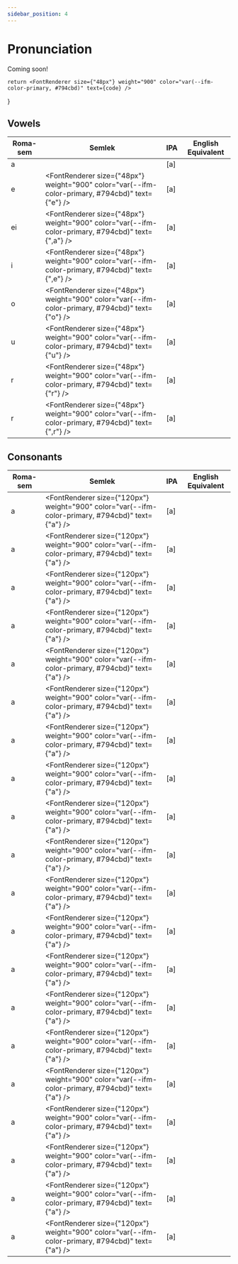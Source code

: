 ```yaml
---
sidebar_position: 4
---
```


# Pronunciation

Coming soon!


    return <FontRenderer size={"48px"} weight="900" color="var(--ifm-color-primary, #794cbd)" text={code} />
}

## Vowels

| Roma-sem | Semlek | IPA | English Equivalent |
|---|---|---|---|
| a | <RenderSemlek code="a"/> | [a] | |
| e | <FontRenderer size={"48px"} weight="900" color="var(--ifm-color-primary, #794cbd)" text={"e"} /> | [a] | |
| ei | <FontRenderer size={"48px"} weight="900" color="var(--ifm-color-primary, #794cbd)" text={",a"} /> | [a] | |
| i | <FontRenderer size={"48px"} weight="900" color="var(--ifm-color-primary, #794cbd)" text={",e"} /> | [a] | |
| o | <FontRenderer size={"48px"} weight="900" color="var(--ifm-color-primary, #794cbd)" text={"o"} /> | [a] | |
| u | <FontRenderer size={"48px"} weight="900" color="var(--ifm-color-primary, #794cbd)" text={"u"} /> | [a] | |
| r | <FontRenderer size={"48px"} weight="900" color="var(--ifm-color-primary, #794cbd)" text={"r"} /> | [a] | |
| r | <FontRenderer size={"48px"} weight="900" color="var(--ifm-color-primary, #794cbd)" text={",r"} /> | [a] | |

## Consonants

| Roma-sem | Semlek | IPA | English Equivalent |
|---|---|---|---|
| a | <FontRenderer size={"120px"} weight="900" color="var(--ifm-color-primary, #794cbd)" text={"a"} /> | [a] | |
| a | <FontRenderer size={"120px"} weight="900" color="var(--ifm-color-primary, #794cbd)" text={"a"} /> | [a] | |
| a | <FontRenderer size={"120px"} weight="900" color="var(--ifm-color-primary, #794cbd)" text={"a"} /> | [a] | |
| a | <FontRenderer size={"120px"} weight="900" color="var(--ifm-color-primary, #794cbd)" text={"a"} /> | [a] | |
| a | <FontRenderer size={"120px"} weight="900" color="var(--ifm-color-primary, #794cbd)" text={"a"} /> | [a] | |
| a | <FontRenderer size={"120px"} weight="900" color="var(--ifm-color-primary, #794cbd)" text={"a"} /> | [a] | |
| a | <FontRenderer size={"120px"} weight="900" color="var(--ifm-color-primary, #794cbd)" text={"a"} /> | [a] | |
| a | <FontRenderer size={"120px"} weight="900" color="var(--ifm-color-primary, #794cbd)" text={"a"} /> | [a] | |
| a | <FontRenderer size={"120px"} weight="900" color="var(--ifm-color-primary, #794cbd)" text={"a"} /> | [a] | |
| a | <FontRenderer size={"120px"} weight="900" color="var(--ifm-color-primary, #794cbd)" text={"a"} /> | [a] | |
| a | <FontRenderer size={"120px"} weight="900" color="var(--ifm-color-primary, #794cbd)" text={"a"} /> | [a] | |
| a | <FontRenderer size={"120px"} weight="900" color="var(--ifm-color-primary, #794cbd)" text={"a"} /> | [a] | |
| a | <FontRenderer size={"120px"} weight="900" color="var(--ifm-color-primary, #794cbd)" text={"a"} /> | [a] | |
| a | <FontRenderer size={"120px"} weight="900" color="var(--ifm-color-primary, #794cbd)" text={"a"} /> | [a] | |
| a | <FontRenderer size={"120px"} weight="900" color="var(--ifm-color-primary, #794cbd)" text={"a"} /> | [a] | |
| a | <FontRenderer size={"120px"} weight="900" color="var(--ifm-color-primary, #794cbd)" text={"a"} /> | [a] | |
| a | <FontRenderer size={"120px"} weight="900" color="var(--ifm-color-primary, #794cbd)" text={"a"} /> | [a] | |
| a | <FontRenderer size={"120px"} weight="900" color="var(--ifm-color-primary, #794cbd)" text={"a"} /> | [a] | |
| a | <FontRenderer size={"120px"} weight="900" color="var(--ifm-color-primary, #794cbd)" text={"a"} /> | [a] | |
| a | <FontRenderer size={"120px"} weight="900" color="var(--ifm-color-primary, #794cbd)" text={"a"} /> | [a] | |